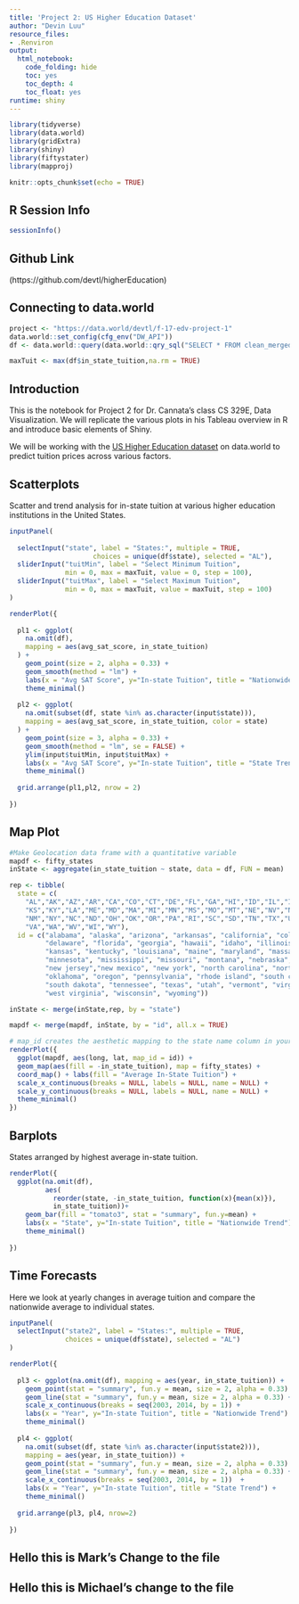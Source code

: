 ```yaml
---
title: 'Project 2: US Higher Education Dataset'
author: "Devin Luu"
resource_files:
- .Renviron
output:
  html_notebook:
    code_folding: hide
    toc: yes
    toc_depth: 4
    toc_float: yes
runtime: shiny
---
```

```r
library(tidyverse)
library(data.world)
library(gridExtra)
library(shiny)
library(fiftystater)
library(mapproj)

knitr::opts_chunk$set(echo = TRUE)
```

## **R Session Info**  

```r
sessionInfo()
```

## **Github Link** 
(https://github.com/devtl/higherEducation)

## **Connecting to data.world** 
```r
project <- "https://data.world/devtl/f-17-edv-project-1"
data.world::set_config(cfg_env("DW_API"))
df <- data.world::query(data.world::qry_sql("SELECT * FROM clean_merged_university_data"), dataset = project)

maxTuit <- max(df$in_state_tuition,na.rm = TRUE)

```

## **Introduction** 
This is the notebook for Project 2 for Dr. Cannata's class CS 329E, Data Visualization. We will replicate the various plots in his Tableau overview in R and introduce basic elements of Shiny.

We will be working with the [US Higher Education dataset](https://data.world/devtl/us-higher-education) on data.world to predict tuition prices across various factors.

## Scatterplots

Scatter and trend analysis for in-state tuition at various higher education institutions in the United States.

```r
inputPanel(
  
  selectInput("state", label = "States:", multiple = TRUE,
                     choices = unique(df$state), selected = "AL"),
  sliderInput("tuitMin", label = "Select Minimum Tuition",
              min = 0, max = maxTuit, value = 0, step = 100),
  sliderInput("tuitMax", label = "Select Maximum Tuition",
              min = 0, max = maxTuit, value = maxTuit, step = 100)
)

renderPlot({
  
  pl1 <- ggplot(
    na.omit(df), 
    mapping = aes(avg_sat_score, in_state_tuition)
  ) + 
    geom_point(size = 2, alpha = 0.33) + 
    geom_smooth(method = "lm") + 
    labs(x = "Avg SAT Score", y="In-state Tuition", title = "Nationwide Trend") +
    theme_minimal()
  
  pl2 <- ggplot(
    na.omit(subset(df, state %in% as.character(input$state))), 
    mapping = aes(avg_sat_score, in_state_tuition, color = state)
  ) + 
    geom_point(size = 3, alpha = 0.33) + 
    geom_smooth(method = "lm", se = FALSE) + 
    ylim(input$tuitMin, input$tuitMax) +
    labs(x = "Avg SAT Score", y="In-state Tuition", title = "State Trends") +
    theme_minimal()
  
  grid.arrange(pl1,pl2, nrow = 2)
  
})

```

## Map Plot
```r
#Make Geolocation data frame with a quantitative variable
mapdf <- fifty_states
inState <- aggregate(in_state_tuition ~ state, data = df, FUN = mean)

rep <- tibble(
  state = c(
    "AL","AK","AZ","AR","CA","CO","CT","DE","FL","GA","HI","ID","IL","IN","IA",
    "KS","KY","LA","ME","MD","MA","MI","MN","MS","MO","MT","NE","NV","NH","NJ",
    "NM","NY","NC","ND","OH","OK","OR","PA","RI","SC","SD","TN","TX","UT","VT",
    "VA","WA","WV","WI","WY"), 
  id = c("alabama", "alaska", "arizona", "arkansas", "california", "colorado", "connecticut", 
         "delaware", "florida", "georgia", "hawaii", "idaho", "illinois", "indiana", "iowa",
         "kansas", "kentucky", "louisiana", "maine", "maryland", "massachusetts", "michigan",
         "minnesota", "mississippi", "missouri", "montana", "nebraska", "nevada", "new hampshire", 
         "new jersey","new mexico", "new york", "north carolina", "north dakota", "ohio", 
         "oklahoma", "oregon", "pennsylvania", "rhode island", "south carolina", 
         "south dakota", "tennessee", "texas", "utah", "vermont", "virginia", "washington", 
         "west virginia", "wisconsin", "wyoming"))

inState <- merge(inState,rep, by = "state")

mapdf <- merge(mapdf, inState, by = "id", all.x = TRUE)

# map_id creates the aesthetic mapping to the state name column in your data
renderPlot({
  ggplot(mapdf, aes(long, lat, map_id = id)) + 
  geom_map(aes(fill = -in_state_tuition), map = fifty_states) + 
  coord_map() + labs(fill = "Average In-State Tuition") +
  scale_x_continuous(breaks = NULL, labels = NULL, name = NULL) + 
  scale_y_continuous(breaks = NULL, labels = NULL, name = NULL) +
  theme_minimal()
})

```

## Barplots

States arranged by highest average in-state tuition.

```r
renderPlot({
  ggplot(na.omit(df), 
         aes(
           reorder(state, -in_state_tuition, function(x){mean(x)}), 
           in_state_tuition))+ 
    geom_bar(fill = "tomato3", stat = "summary", fun.y=mean) +
    labs(x = "State", y="In-state Tuition", title = "Nationwide Trend") +
    theme_minimal()
  
})
```

## Time Forecasts

Here we look at yearly changes in average tuition and compare the nationwide average to individual states.

```r
inputPanel(
  selectInput("state2", label = "States:", multiple = TRUE,
              choices = unique(df$state), selected = "AL")
)

renderPlot({
  
  pl3 <- ggplot(na.omit(df), mapping = aes(year, in_state_tuition)) + 
    geom_point(stat = "summary", fun.y = mean, size = 2, alpha = 0.33) +
    geom_line(stat = "summary", fun.y = mean, size = 2, alpha = 0.33) +
    scale_x_continuous(breaks = seq(2003, 2014, by = 1)) + 
    labs(x = "Year", y="In-state Tuition", title = "Nationwide Trend") + 
    theme_minimal()
  
  pl4 <- ggplot(
    na.omit(subset(df, state %in% as.character(input$state2))), 
    mapping = aes(year, in_state_tuition)) + 
    geom_point(stat = "summary", fun.y = mean, size = 2, alpha = 0.33) +
    geom_line(stat = "summary", fun.y = mean, size = 2, alpha = 0.33) + 
    scale_x_continuous(breaks = seq(2003, 2014, by = 1))  +
    labs(x = "Year", y="In-state Tuition", title = "State Trend") + 
    theme_minimal()
  
  grid.arrange(pl3, pl4, nrow=2)
  
})
```

## Hello this is Mark's Change to the file
## Hello this is Michael's change to the file
